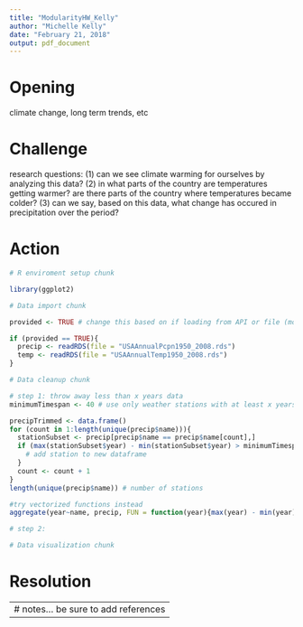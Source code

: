 ```yaml
---
title: "ModularityHW_Kelly"
author: "Michelle Kelly"
date: "February 21, 2018"
output: pdf_document
---
```


# Opening

climate change, long term trends, etc

# Challenge

research questions: 
(1) can we see climate warming for ourselves by analyzing this data?
(2) in what parts of the country are temperatures getting warmer? are there parts of the country where temperatures became colder?
(3) can we say, based on this data, what change has occured in precipitation over the period?

# Action

```r
# R enviroment setup chunk

library(ggplot2)
```

```r
# Data import chunk

provided <- TRUE # change this based on if loading from API or file (modularity tip)

if (provided == TRUE){
  precip <- readRDS(file = "USAAnnualPcpn1950_2008.rds")
  temp <- readRDS(file = "USAAnnualTemp1950_2008.rds")
}
```

```r
# Data cleanup chunk

# step 1: throw away less than x years data
minimumTimespan <- 40 # use only weather stations with at least x years of data

precipTrimmed <- data.frame()
for (count in 1:length(unique(precip$name))){
  stationSubset <- precip[precip$name == precip$name[count],]
  if (max(stationSubset$year) - min(stationSubset$year) > minimumTimespan){
    # add station to new dataframe
  }
  count <- count + 1
}
length(unique(precip$name)) # number of stations

#try vectorized functions instead
aggregate(year~name, precip, FUN = function(year){max(year) - min(year)}) # FIX: correct for first station, but not iterating over all stations

# step 2: 
```

```r
# Data visualization chunk
```

# Resolution

---
# notes... be sure to add references
---
